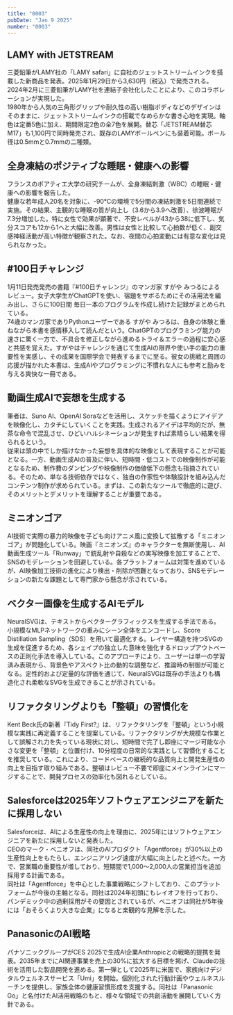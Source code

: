 ```yaml
---
title: "0003"
pubDate: "Jan 9 2025"
number: "0003"
---
```



## LAMY with JETSTREAM

三菱鉛筆がLAMY社の「LAMY safari」に自社のジェットストリームインクを搭載した新商品を発表。2025年1月29日から3,630円（税込）で発売される。  
2024年2月に三菱鉛筆がLAMY社を連結子会社化したことにより、このコラボレーションが実現した。  
1980年から人気の三角形グリップや耐久性の高い樹脂ボディなどのデザインはそのままに、ジェットストリームインクの搭載でなめらかな書き心地を実現。軸色は定番5色に加え、期間限定2色の全7色を展開。替芯「JETSTREAM替芯 M17」も1,100円で同時発売され、既存のLAMYボールペンにも装着可能。ボール径は0.5mmと0.7mmの二種類。

<QuoteLink
  link="https://www.watch.impress.co.jp/docs/news/1653025.html"
  text="ジェットストリームのインクを搭載した「LAMY」 三菱鉛筆から"
  site="Impress Watch"
/>

## 全身凍結のポジティブな睡眠・健康への影響

フランスのポアティエ大学の研究チームが、全身凍結刺激（WBC）の睡眠・健康への影響を報告した。  
健康な若年成人20名を対象に、-90℃の環境で5分間の凍結刺激を5日間連続で実施。その結果、主観的な睡眠の質が向上し（3.6から3.9へ改善）、徐波睡眠が7.3分増加した。特に女性で効果が顕著で、不安レベルが43から38に低下し、気分スコアも12から1へと大幅に改善。男性は女性と比較して心拍数が低く、副交感神経活動が高い特徴が観察された。なお、夜間の心拍変動には有意な変化は見られなかった。

<QuoteLink
  link="https://www.itmedia.co.jp/news/articles/2501/08/news057.html"
  text="「-90℃で5分間の全身凍結を5日間」→睡眠の質が向上　若者20人で人体実験　フランスの研究者らが発表"
  site="ITmedia NEWS"
/>

## #100日チャレンジ

1月11日発売発売の書籍『#100日チャレンジ』のマンガ家 すがや みつるによるレビュー。女子大学生がChatGPTを使い、宿題をサボるためにその活用法を編み出し、さらに100日間 毎日一本のプログラムを作成し続けた記録がまとめられている。  
74歳のマンガ家でありPythonユーザーである すがや みつるは、自身の体験と重ねながら本書を感情移入して読んだという。ChatGPTのプログラミング能力の速さに驚く一方で、不具合を修正しながら進めるトライ＆エラーの過程に安心感と共感を覚えた。すがやはチャレンジを通じて生成AIの限界や使い手の能力の重要性を実感し、その成果を国際学会で発表するまでに至る。彼女の挑戦と周囲の応援が描かれた本書は、生成AIやプログラミングに不慣れな人にも参考と励みを与える爽快な一冊である。

<QuoteLink
  link="https://bookplus.nikkei.com/atcl/column/041100040/120600045/"
  text="すがやみつるが推す「AI駆動プログラミング」に挑戦した爽快な一冊"
  site="日経BOOK PLUS"
/>

## 動画生成AIで妄想を生成する

筆者は、Suno AI、OpenAI Soraなどを活用し、スケッチを描くようにアイデアを映像化し、カタチにしていくことを実践。生成されるアイデは平均的だが、無茶な命令で混乱させ、ひどいハルシネーションが発生すれば素晴らしい結果を得られるという。  
従来は頭の中でしか描けなかった妄想を具体的な映像として表現することが可能となる。一方、動画生成AIの普及に伴い、短時間・低コストでの映像制作が可能となるため、制作費のダンピングや映像制作の価値低下の懸念も指摘されている。そのため、単なる技術依存ではなく、独自の作家性や体験設計を組み込んだコンテンツ制作が求められている。まずは、この新たなツールで徹底的に遊び、そのメリットとデメリットを理解することが重要である。

<QuoteLink
  link="https://note.com/creative_edge/n/n0317d2f9048d"
  text="動画生成AIでスケッチを描くように妄想を生成する／スケッチブックを開いて「ラフな絵を描く」ようなカジュアルな映像制作が良い／ Blog - 2025/01/07"
  site="note.com"
/>

## ミニオンゴア

AI技術で実際の暴力的映像を子ども向けアニメ風に変換して拡散する「ミニオンゴア」が問題化している。映画『ミニオンズ』のキャラクターを無断使用し、AI動画生成ツール「Runway」で銃乱射や自殺などの実写映像を加工することで、SNSのモデレーションを回避している。各プラットフォームは対策を進めているが、AI映像加工技術の進化により検出・削除が困難となっており、SNSモデレーションの新たな課題として専門家から懸念が示されている。

<QuoteLink
  link="https://gigazine.net/news/20250108-minion-ai-gore-videos/"
  text="AIツールで銃乱射事件の映像を変換した子ども向けアニメ動画が出回っている、SNSのモデレーションを回避する可能性大"
  site="Gigazine"
/>

## ベクター画像を生成するAIモデル

NeuralSVGは、テキストからベクターグラフィックスを生成する手法である。小規模なMLPネットワークの重みにシーン全体をエンコードし、Score Distillation Sampling（SDS）を用いて最適化する。レイヤー構造を持つSVGの生成を促進するため、各シェイプの独立した意味を強化するドロップアウトベースの正則化手法を導入している。このアプローチにより、ユーザーは単一の学習済み表現から、背景色やアスペクト比の動的な調整など、推論時の制御が可能となる。定性的および定量的な評価を通じて、NeuralSVGは既存の手法よりも構造化され柔軟なSVGを生成できることが示されている。

<QuoteLink
  link="https://sagipolaczek.github.io/NeuralSVG/"
  text="NeuralSVG: An Implicit Representation for Text-to-Vector Generation"
  site="sagipolaczek.github.io"
/>

## リファクタリングよりも「整頓」の習慣化を

Kent Beck氏の新著『Tidy First?』は、リファクタリングを「整頓」という小規模な実践に再定義することを提案している。リファクタリングが大規模な作業として誤解され力を失っている現状に対し、短時間で完了し即座にマージ可能な小さな変更を「整頓」と位置付け、10分程度の日常的な実践として習慣化することを推奨している。これにより、コードベースの継続的な品質向上と開発生産性の向上を目指す取り組みである。整頓はレビュー不要で即座にメインラインにマージすることで、開発プロセスの効率化も図れるとしている。

<QuoteLink
  link="https://irof.hateblo.jp/entry/2025/01/08/190630"
  text="Tidy First?のススメ"
  site="日々常々 / irof.hateblo.jp"
/>

## Salesforceは2025年ソフトウェアエンジニアを新たに採用しない

Salesforceは、AIによる生産性の向上を理由に、2025年にはソフトウェアエンジニアを新たに採用しないと発表した。  
CEOのマーク・ベニオフは、同社のAIプロダクト「Agentforce」が30%以上の生産性向上をもたらし、エンジニアリング速度が大幅に向上したと述べた。一方で、営業職の重要性が増しており、短期間で1,000～2,000人の営業担当を追加採用する計画である。  
同社は「Agentforce」を中心とした事業戦略にシフトしており、このプラットフォームが今後の主軸となる。同社は2024年初頭にもレイオフを行っており、パンデミック中の過剰採用がその要因とされているが、ベニオフは同社が5年後には「おそらくより大きな企業」になると楽観的な見解を示した。

<QuoteLink
  link="https://www.salesforceben.com/salesforce-will-hire-no-more-software-engineers-in-2025-says-marc-benioff/"
  text="Salesforce Will Hire No More Software Engineers in 2025, Says Marc Benioff"
  site="SF BEN / Salesforce"
/>

## PanasonicのAI戦略

パナソニックグループがCES 2025で生成AI企業Anthropicとの戦略的提携を発表。2035年までにAI関連事業を売上の30%に拡大する目標を掲げ、Claudeの技術を活用した製品開発を進める。第一弾として2025年に米国で、家族向けデジタルウェルネスサービス「Umi」を開始。個別化された行動計画やウェルネスルーチンを提供し、家族全体の健康習慣形成を支援する。同社は「Panasonic Go」と名付けたAI活用戦略のもと、様々な領域での共創活動を展開していく方針である。

<QuoteLink
  link="https://japan.cnet.com/article/35228003/"
  text="パナソニック、生成AI「Claude」を自社製品に搭載--Anthropicとの提携をCESで発表"
  site="CNET Japan"
/>
